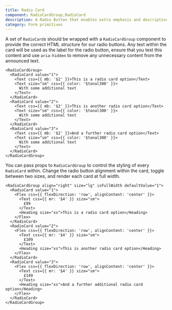 ```yaml
---
title: Radio Card
component: RadioCardGroup,RadioCard
description: A Radio Button that enables extra emphasis and descriptive capability
category: Form primitives
---
```


A set of `RadioCard`s should be wrapped with a `RadioCardGroup` component to provide the correct HTML structure for our radio buttons. Any text within the card will be used as the label for the radio button, ensure that you test this content and use `aria-hidden` to remove any unnecessary content from the announced text.

```tsx preview
<RadioCardGroup>
  <RadioCard value="1">
    <Text css={{ mb: '$2' }}>This is a radio card option</Text>
    <Text size="sm" css={{ color: '$tonal300' }}>
      With some additional text
    </Text>
  </RadioCard>
  <RadioCard value="2">
    <Text css={{ mb: '$2' }}>This is another radio card option</Text>
    <Text size="sm" css={{ color: '$tonal300' }}>
      With some additional text
    </Text>
  </RadioCard>
  <RadioCard value="3">
    <Text css={{ mb: '$2' }}>And a further radio card option</Text>
    <Text size="sm" css={{ color: '$tonal300' }}>
      With some additional text
    </Text>
  </RadioCard>
</RadioCardGroup>
```

You can pass props to `RadioCardGroup` to control the styling of every `RadioCard` within. Change the radio button alignment within the card, toggle between two sizes, and render each card at full width.

```tsx preview
<RadioCardGroup align="right" size="lg" isFullWidth defaultValue="1">
  <RadioCard value="1">
    <Flex css={{ flexDirection: 'row', alignContent: 'center' }}>
      <Text css={{ mr: '$4' }} size="sm">
        £99
      </Text>
      <Heading size="xs">This is a radio card option</Heading>
    </Flex>
  </RadioCard>
  <RadioCard value="2">
    <Flex css={{ flexDirection: 'row', alignContent: 'center' }}>
      <Text css={{ mr: '$4' }} size="sm">
        £109
      </Text>
      <Heading size="xs">This is another radio card option</Heading>
    </Flex>
  </RadioCard>
  <RadioCard value="3">
    <Flex css={{ flexDirection: 'row', alignContent: 'center' }}>
      <Text css={{ mr: '$4' }} size="sm">
        £149
      </Text>
      <Heading size="xs">And a further additional radio card option</Heading>
    </Flex>
  </RadioCard>
</RadioCardGroup>
```
